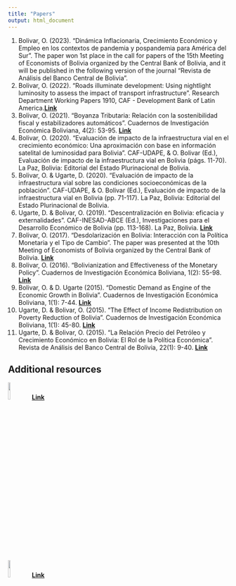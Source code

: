 ```yaml
---
title: "Papers"
output: html_document
---
```


1. Bolivar, O. (2023). "Dinámica Inflacionaria, Crecimiento Económico y Empleo en los contextos de pandemia y pospandemia para América del Sur". The paper won 1st place in the call for papers of the 15th Meeting of Economists of Bolivia organized by the Central Bank of Bolivia, and it will be published in the following version of the journal “Revista de Análisis del Banco Central de Bolivia”.
2. Bolivar, O. (2022). "Roads illuminate development: Using nightlight luminosity to assess the impact of transport infrastructure". Research Department Working Papers 1910, CAF - Development Bank of Latin America.[**Link**](https://scioteca.caf.com/handle/123456789/1910)
3. Bolivar, O. (2021). “Boyanza Tributaria: Relación con la sostenibilidad fiscal y estabilizadores automáticos”. Cuadernos de Investigación Económica Boliviana, 4(2): 53-95. [**Link**](https://repositorio.economiayfinanzas.gob.bo/documentos/2018/UAEF/CIEB/ii_Art%C3%ADculos/Volumen%20IV/Numero%202/V4N2_Paper2.pdf.pdf)
4. Bolivar, O. (2020). “Evaluación de impacto de la infraestructura vial en el crecimiento económico: Una aproximación con base en información satelital de luminosidad para Bolivia”. CAF-UDAPE, & O. Bolivar (Ed.), Evaluación de impacto de la infraestructura vial en Bolivia (págs. 11-70). La Paz, Bolivia: Editorial del Estado Plurinacional de Bolivia.
5. Bolivar, O. & Ugarte, D. (2020). “Evaluación de impacto de la infraestructura vial sobre las condiciones socioeconómicas de la población”. CAF-UDAPE, & O. Bolivar (Ed.), Evaluación de impacto de la infraestructura vial en Bolivia (pp. 71-117). La Paz, Bolivia: Editorial del Estado Plurinacional de Bolivia.
6. Ugarte, D. & Bolivar, O. (2019). “Descentralización en Bolivia: eficacia y externalidades”. CAF-INESAD-ABCE (Ed.), Investigaciones para el Desarrollo Económico de Bolivia (pp. 113-168). La Paz, Bolivia. [**Link**](http://www.inesad.edu.bo/pdf/wp2018/wp06_2018.pdf)
7. Bolivar, O. (2017). “Desdolarización en Bolivia: Interacción con la Política Monetaria y el Tipo de Cambio”. The paper was presented at the 10th Meeting of Economists of Bolivia organized by the Central Bank of Bolivia. [**Link**](https://eeb.bcb.gob.bo/sites/default/files/programa/Osmar_Bolivar_1310_TC_P1.pdf)
8. Bolivar, O. (2016). “Bolivianization and Effectiveness of the Monetary Policy”. Cuadernos de Investigación Económica Boliviana, 1(2): 55-98. [**Link**](https://medios.economiayfinanzas.gob.bo/MH/documentos/CIEB/ii_Articulos/Volumen_1/Numero_2/Ingles/CIEB_2016_Ing_Paper_2.pdf)
9. Bolivar, O. & D. Ugarte (2015). “Domestic Demand as Engine of the Economic Growth in Bolivia”. Cuadernos de Investigación Económica Boliviana, 1(1): 7-44. [**Link**](https://medios.economiayfinanzas.gob.bo/MH/documentos/CIEB/CIEB_Paper1_Bolivian_Economic.pdf)
10. Ugarte, D. & Bolivar, O. (2015). “The Effect of Income Redistribution on Poverty Reduction of Bolivia”. Cuadernos de Investigación Económica Boliviana, 1(1): 45-80. [**Link**](https://medios.economiayfinanzas.gob.bo/MH/documentos/CIEB/CIEB_Paper_2_Bolivian_Economic.pdf)
11. Ugarte, D. & Bolivar, O. (2015). “La Relación Precio del Petróleo y Crecimiento Económico en Bolivia: El Rol de la Política Económica”. Revista de Análisis del Banco Central de Bolivia, 22(1): 9-40. [**Link**](https://www.bcb.gob.bo/webdocs/publicacionesbcb/revista_analisis/ra_vol22/articulo_1_v22.pdf)


## Additional resources

![](images/ideaslogo.jpg){width="10%"} [**Link**](https://ideas.repec.org/f/pbo932.html)  

![](images/econpapers.jpg){width="10%"} [**Link**](https://econpapers.repec.org/RAS/pbo932.htm)



